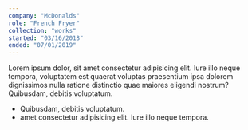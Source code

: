 ```yaml
---
company: "McDonalds"
role: "French Fryer"
collection: "works"
started: "03/16/2018"
ended: "07/01/2019"
---
```


Lorem ipsum dolor, sit amet consectetur adipisicing elit. Iure illo neque tempora, voluptatem est quaerat voluptas praesentium ipsa dolorem dignissimos nulla ratione distinctio quae maiores eligendi nostrum? Quibusdam, debitis voluptatum.

- Quibusdam, debitis voluptatum.
- amet consectetur adipisicing elit. Iure illo neque tempora.
